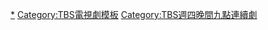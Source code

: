 {{Navbox
|name       = TBS週四連續劇
|state      = <includeonly>collapsed</includeonly>
|titlestyle = {{jptvclr|tbs}}
|title      = [[TBS电视台]]联播网（[[日本新闻网|JNN]]）[[TBS週四9時連續劇|週四9時連續劇]]
|image      = 
|groupstyle = {{jptvclr|tbs}}
|group1 = 1990－1994年
|list1  = {{Navbox|child
 |groupstyle = {{jptvclr||tbs}}
 |group1 = 1990年
 |list1 = [[飯店一族|飯店一族1]] - {{link-ja|Hot Dog (日本電視劇)|ホットドッグ (テレビドラマ)|Hot Dog}} - {{link-ja|藝能社會|芸能社会}} - [[冷暖人間|冷暖人間1]]
 |group2 = 1991年
 |list2 = [[冷暖人間|冷暖人間1]] - [[冷暖人間|冷暖人間1]] - [[冷暖人間|冷暖人間1]] - {{link-ja|青梅竹馬三人行|次男次女ひとりっ子物語}}
 |group3 = 1992年
 |list3 = [[飯店一族|飯店一族2]] - {{link-ja|社長若大將|社長になった若大将}} - {{link-ja|夏之嵐 (電視劇)|夏の嵐!|夏之嵐}} - {{link-ja|星期二的餐桌|木曜日の食卓}}
 |group4 = 1993年
 |list4 = {{link-ja|家栽之人|家栽の人}} - [[冷暖人間|冷暖人間2]] - [[冷暖人間|冷暖人間2]] - [[冷暖人間|冷暖人間2]]
 |group5 = 1994年
 |list5 = [[冷暖人間|冷暖人間2]] - {{link-ja|飯店一族|HOTEL|飯店一族3}} -  {{link-ja|女人的主張|女の言い分}}
}}
|group2 = 1995－1999年
|list2  = {{Navbox|child
 |groupstyle = {{jptvclr||tbs}}
 |group1 = 1995年
 |list1 = {{link-ja|妙齡女將|おかみ三代女の戦い}} - [[飯店一族|飯店一族4]] - [[飯店一族|飯店一族4]] - [[3年B組金八先生|3年B組金八先生4]]
 |group2 = 1996年
 |list2 = [[3年B組金八先生|3年B組金八先生4]] - [[冷暖人間|冷暖人間3]] - [[冷暖人間|冷暖人間3]] - [[冷暖人間|冷暖人間3]]
 |group3 = 1997年
 |list3 = [[冷暖人間|冷暖人間3]] - {{link-ja|新幹線'97戀物語|新幹線'97恋物語}} - {{link-ja|寶貝兒子|金のたまご}} - {{link-ja|粗茶新沏也香|番茶も出花}}
 |group4 = 1998年
 |list4 = {{link-ja|粗茶新沏也香|番茶も出花}} - [[飯店一族|飯店一族5]] - [[你不孤單]] - [[冷暖人間|冷暖人間4]]
 |group5 = 1999年
 |list5 = [[冷暖人間|冷暖人間4]] - [[冷暖人間|冷暖人間4]] - [[冷暖人間|冷暖人間4]] - [[3年B組金八先生|3年B組金八先生5]]  
}}
|group3 = 2000－2004年
|list3  = {{Navbox|child|groupstyle = {{jptvclr||tbs}}
 |group1 = 2000年
 |list1 = [[3年B組金八先生|3年B組金八先生5]] - [[讓愛說出來]] - [[20歲的結婚]] - [[冷暖人間|冷暖人間5]]

 |group2 = 2001年
 |list2 = [[冷暖人間|冷暖人間5]] - [[冷暖人間|冷暖人間5]] - [[冷暖人間|冷暖人間5]] - [[3年B組金八先生|3年B組金八先生6]]

 |group3 = 2002年
 |list3 = [[3年B組金八先生|3年B組金八先生6]] - [[冷暖人間|冷暖人間6]] - [[冷暖人間|冷暖人間6]] - [[冷暖人間|冷暖人間6]]

 |group4 = 2003年
 |list4 = [[冷暖人間|冷暖人間6]] - {{link-ja|爸氣十足|ホットマン#テレビドラマ}} - [[為了愛人想被愛]] - {{link-ja|老人之家|エ・アロール}}

 |group5 = 2004年
 |list5 = [[上班族金太郎|上班族金太郎4]] - [[冷暖人間|冷暖人間7]] - [[冷暖人間|冷暖人間7]] - [[冷暖人間|冷暖人間7]]
}}
|group4 = 2005年－2009年
|list4  =  {{Navbox|child
|groupstyle = {{jptvclr||tbs}}
 |group1 = 2005年
 |list1 = [[冷暖人間|冷暖人間7]] - {{link-ja|在夢中相見|夢で逢いましょう}} - {{link-ja|神啊請給我幸福|幸せになりたい!}} - {{link-ja|求愛三兄弟|ブラザー☆ビート}}

 |group2 = 2006年
 |list2 = [[白夜行]] - [[冷暖人間|冷暖人間8]] - [[冷暖人間|冷暖人間8]] - [[冷暖人間|冷暖人間8]]

 |group3 = 2007年
 |list3 = [[冷暖人間|冷暖人間8]] - {{link-ja|夫婦道|夫婦道}} - [[婆媳大戰]] - [[3年B組金八先生]]8

 |group4 = 2008年
 |list4 = [[3年B組金八先生|3年B組金八先生8]] - [[冷暖人間|冷暖人間9]] - [[冷暖人間]]9 - [[冷暖人間]]9

 |group5 = 2009年
 |list5 = [[冷暖人間]]9
}}
|group5 = 2010年－2011年
|list5  =  {{Navbox|child
|groupstyle = {{jptvclr||tbs}}
 |group1 = 2010年
 |list1 = [[冷暖人間]]10

 |group2 = 2011年
 |list2 = [[冷暖人間|冷暖人間10]] - [[冷暖人間|冷暖人間10]] - [[冷暖人間|冷暖人間10]] 
}}
|belowstyle = {{jptvclr|tbs}}

|below = 注意：由於本模版內部份劇集是跨越季度，所以會重複劇集名以表示劇集是跨越季度。
}}<noinclude>
[[Category:TBS週四晚間九點連續劇|*]]
[[Category:TBS電視劇模板]]
</noinclude><includeonly>
[[Category:TBS週四晚間九點連續劇]]
</includeonly>